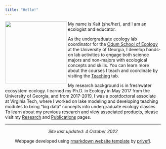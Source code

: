 ```yaml
---
title: "Hello!"
---
```


<img src="./images/Farrell_head.jpg" align="left" height="200"/>
My name is Kait (she/her), and I am an ecologist and educator. 

As the undergraduate ecology lab coordinator for the [Odum School of Ecology](http://ecology.uga.edu/) at the University of Georgia, I develop hands-on lab activities to engage both science majors and non-majors with ecological concepts and skills. You can learn more about the courses I teach and coordinate by visiting the [Teaching](https://farrellkj2.github.io/teaching.html) tab.

My research background is in freshwater ecosystem ecology. I earned my Ph.D. in Ecology in May 2017 from the University of Georgia, and from 2017-2019, I was a postdoctoral associate at Virginia Tech, where I worked on lake modeling and developing teaching modules to bring "big data" concepts into undergraduate ecology classes. To learn about my previous research and view associated products, please visit my [Research](https://farrellkj2.github.io/research.html) and [Publications](https://farrellkj2.github.io/pubs.html) pages. 

****
<center>
*Site last updated: 4 October 2022*

Webpage developed using [rmarkdown website template](https://github.com/privefl/rmarkdown-website-template){target="_blank"}  by [privefl](https://github.com/privefl){target="_blank"}. 
</center>

